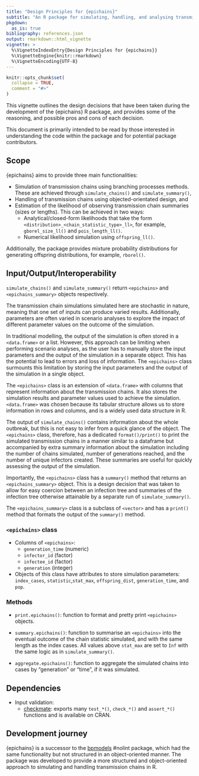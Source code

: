 ```yaml
---
title: "Design Principles for {epichains}"
subtitle: "An R package for simulating, handling, and analysing transmission chains in R"
pkgdown:
  as_is: true
bibliography: references.json
output: rmarkdown::html_vignette
vignette: >
  %\VignetteIndexEntry{Design Principles for {epichains}}
  %\VignetteEngine{knitr::rmarkdown}
  %\VignetteEncoding{UTF-8}
---
```


```r
knitr::opts_chunk$set(
  collapse = TRUE,
  comment = "#>"
)
```

This vignette outlines the design decisions that have been taken during the
development of the {epichains} R package, and provides some of the reasoning,
and possible pros and cons of each decision.

This document is primarily intended to be read by those interested in
understanding the code within the package and for potential package
contributors.

## Scope

{epichains} aims to provide three main functionalities:

* Simulation of transmission chains using branching processes methods. These
are achieved through `simulate_chains()` and `simulate_summary()`,
* Handling of transmission chains using objected-orientated design, and
* Estimation of the likelihood of observing transmission chain summaries
(sizes or lengths). This can be achieved in two ways:
  - Analytical/closed-form likelihoods that take the form
`<distribution>_<chain_statistic_type>_ll>`, for example, `gborel_size_ll()`
and `pois_length_ll()`.
  - Numerical likelihood simulation using `offspring_ll()`.

Additionally, the package provides mixture probability distributions for
generating offspring distributions, for example, `rborel()`.

## Input/Output/Interoperability

`simulate_chains()` and `simulate_summary()` return `<epichains>` and
`<epichains_summary>` objects respectively.

The transmission chain simulations simulated here are stochastic in nature,
meaning that one set of inputs can produce varied results. Additionally,
parameters are often varied in scenario analyses to explore the impact of
different parameter values on the outcome of the simulation.

In traditional modelling, the output of the simulation is often stored in a
`<data.frame>` or a list. However, this approach can be limiting when
performing scenario analyses, as the user has to manually store the input
parameters and the output of the simulation in a separate object. This has
the potential to lead to errors and loss of information. The `<epichains>`
class surmounts this limitation by storing the input parameters and the output
of the simulation in a single object.

The `<epichains>` class is an extension of `<data.frame>` with columns that
represent information about the transmission chains. It also stores the
simulation results and parameter values used to achieve the simulation.
`<data.frame>` was chosen because its tabular structure allows us to store
information in rows and columns, and is a widely used data structure in R.

The output of `simulate_chains()` contains information about the whole
outbreak, but this is not easy to infer from a quick glance of the object.
The `<epichains>` class, therefore, has a dedicated `format()/print()` to
print the simulated transmission chains in a manner similar to a dataframe
but accompanied by extra summary information about the simulation including
the number of chains simulated, number of generations reached, and the number
of unique infectors created. These summaries are useful for quickly assessing
the output of the simulation.

Importantly, the `<epichains>` class has a `summary()` method that returns
an `<epichains_summary>` object. This is a design decision that was taken to
allow for easy coercion between an infection tree and summaries of the
infection tree otherwise attainable by a separate run of `simulate_summary()`.

The `<epichains_summary>` class is a subclass of `<vector>` and has a
`print()` method that formats the output of the `summary()` method.

### `<epichains>` class

* Columns of `<epichains>`: 
  * `generation_time` (numeric)
  * `infector_id` (factor) 
  * `infectee_id` (factor) 
  * `generation` (integer)

* Objects of this class have attributes to store simulation
  parameters: `index_cases`, `statistic`,`stat_max`, `offspring_dist`,
  `generation_time`, and `pop`.

### Methods

* `print.epichains()`: function to format and pretty 
print `<epichains>` objects.

* `summary.epichains()`: function to summarise an
`<epichains>` into the eventual outcome of the chain statistic simulated,
and with the same length as the index cases. All values above `stat_max`
are set to `Inf` with the same logic as in `simulate_summary()`.

* `aggregate.epichains()`: function to aggregate the simulated
chains into cases by "generation" or "time", if it was simulated.

## Dependencies

* Input validation:
  - [checkmate](https://github.com/mllg/checkmate/): exports many `test_*()`,
  `check_*()` and `assert_*()` functions and is available on CRAN.

## Development journey

{epichains} is a successor to the [bpmodels](https://github.com/epiverse-trace/bpmodels) #nolint package, which had the same functionality but not structured in an
object-oriented manner. The package was developed to provide a more structured
and object-oriented approach to simulating and handling transmission
chains in R.
